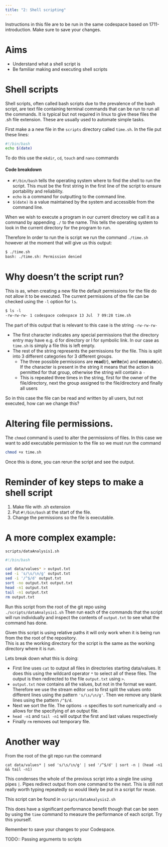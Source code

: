 ```yaml
---
title: "2: Shell scripting"
---
```


:::{.callout-important}
Instructions in this file are to be run in the same codespace based on 1711-introduction. Make sure to save your changes.
:::

# Aims
- Understand what a shell script is
- Be familiar making and executing shell scripts

# Shell scripts
Shell scripts, often called bash scripts due to the prevalence of the bash script, are text file containing terminal commands that can be run to run all the commands. It is typical but not required in linux to give these files the .sh file extension. These are usually used to automate simple tasks.

First make a a new file in the `scripts` directory called `time.sh`. In the file put these lines:

``` bash
#!/bin/bash
echo $(date)
```
::: {.callout-tip}
To do this use the `mkdir`, `cd`, `touch` and `nano` commands
:::

#### Code breakdown 
* `#!/bin/bash` tells the operating system where to find the shell to run the script. This must be the first string in the first line of the script to ensure portability and reliability.
* `echo` is a command for outputting to the command line.
* `$(date)` is a value maintained by the system and accessible from the command line.

When we wish to execute a program in our current directory we call it as a command by appending `./` to the name. This tells the operating system to look in the current directory for the program to run.

Therefore In order to run the is script we run the command `./time.sh` however at the moment that will give us this output:
``` default
$ ./time.sh
bash: ./time.sh: Permission denied
```

# Why doesn't the script run?
This is as, when creating a new file the default permissions for the file do not allow it to be executed. The current permissions of the file can be checked using the `-l` option for `ls`.
```default
$ ls -l
-rw-rw-rw- 1 codespace codespace 13 Jul  7 09:28 time.sh
```
The part of this output that is relevant to this case is the string `-rw-rw-rw-`

* The first character indicates any special permissions that the directory entry may have e.g. d for directory or l for symbolic link. In our case as `time.sh` is simply a file this is left empty.
* The rest of the string represents the permissions for the file. This is split into 3 different categories for 3 different groups.
    * The three possible permissions are **read**(r), **write**(w) and **execute**(x). If the character is present in the string it means that the action is permitted for that group, otherwise the string will contain a `-`
    * This is repeated three times in the string, first for the owner of the file/directory, next the group assigned to the file/directory and finally all users

So in this case the file can be read and written by all users, but not executed, how can we change this?

# Altering file permissions.
The `chmod` command is used to alter the permissions of files. In this case we want to add executable permission to the file so we must run the command 
``` bash
chmod +x time.sh
```
Once this is done, you can rerun the script and see the output.

# Reminder of key steps to make a shell script

1. Make file with .sh extension
2. Put `#!/bin/bash` at the start of the file. 
3. Change the permissions so the file is executable.

# A more complex example:
`scripts/dataAnalysis1.sh`
``` bash
#!/bin/bash

cat data/values* > output.txt
sed -i 's/\s/\n/g' output.txt 
sed -i '/^$/d' output.txt 
sort -no output.txt output.txt
head -n1 output.txt
tail -n1 output.txt
rm output.txt
```
Run this script from the root of the git repo using `./scripts/dataAnalysis1.sh` Then run each of the commands that the script will run individually and inspect the contents of `output.txt` to see what the command has done.

::: {.callout-important}
Given this script is using relative paths it will only work when it is being run from the the root of the repository.   
This is as the working directory for the script is the same as the working directory where it is run.
:::

Lets break down what this is doing:

* First line uses `cat` to output all files in directories starting data/values. It does this using the wildcard operator `*` to select all of these files. The output is then redirected to the file `output.txt` using `>`.
* `output.txt` now contains all the values, but not in the format we want. Therefore we use the stream editor `sed` to first split the values onto different lines using the pattern `'s/\s/\n/g'`. Then we remove any blank lines using the pattern `/^$/d`. 
* Next we sort the file. The options `-n` specifies to sort numerically and `-o` allows for the specifying of an output file.
* `head -n1` and `tail -n1` will output the first and last values respectively 
* Finally `rm` removes out temporary file.

# Another way
From the root of the git repo run the command 

`cat data/values* | sed 's/\s/\n/g' | sed '/^$/d' | sort -n | (head -n1 && tail -n1)`

This condenses the whole of the previous script into a single line using pipes `|`. Pipes redirect output from one command to the next. This is still not really worth typing repeatedly so would likely be put in a script for reuse. 

This script can be found in `scripts/dataAnalysis2.sh`

This does have a significant performance benefit though that can be seen by using the `time` command to measure the performance of each script. Try this yourself.

:::{.callout-important}
Remember to save your changes to your Codespace.
:::

TODO:: Passing arguments to scripts